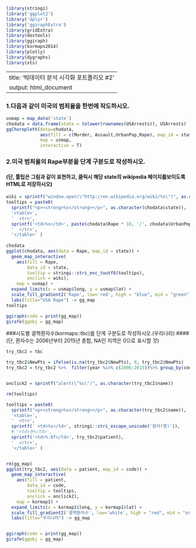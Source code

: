 ```r
library(stringi)
library('ggplot2')
library('dplyr')
library('ggiraphExtra')
library(gridExtra)
library(devtools)
library(ggiraph)
library(kormaps2014)
library(plotly)
library(dygraphs)
library(xts)  
```
---
title: '빅데이터 분석 시각화 포트폴리오 #2'
output: html_document
---
### 1.다음과 같이 미국의 범죄율을 한번에 작도하시오.


```r
usmap = map_data('state') 
chodata = data.frame(state = tolower(rownames(USArrests)), USArrests)
ggChoropleth(data=chodata,
             aes(fill = c(Murder, Assault,UrbanPop,Rape), map_id = state),
             map = usmap,
             interactive = T)
```

### 2.미국 범죄율의 Rape부분을 단계 구분도로 작성하시오.
#### (단, 툴팁은 그림과 같이 표현하고, 클릭시 해당 state의 wikipedia 페이지를보이도록 HTML로 저장하시오)

```r
wiki = sprintf("window.open(\"http://en.wikipedia.org/wiki/%s\")", as.character(chodata$state))
tooltips = paste0(
  sprintf("<p><strong>%s</strong></p>", as.character(chodata$state)),
  '<table>',
  '  <tr>',
  sprintf('<td>%s</td>', paste(chodata$Rape * 10, '/', chodata$UrbanPop * 10 , '만')),
  '  </tr>',
  '</table>' )
  
chodata
ggplot(chodata, aes(data = Rape, map_id = state)) +
  geom_map_interactive( 
    aes(fill = Rape,
        data_id = state,
        tooltip = stringi::stri_enc_toutf8(tooltips),
        onclick = wiki),
    map = usmap) +
  expand_limits(x = usmap$long, y = usmap$lat) +
  scale_fill_gradient2('Rape', low='red', high = "blue", mid = "green") +
  labs(title="USA Rape") -> gg_map
tooltips

ggiraph(code = print(gg_map))
girafe(ggobj = gg_map)

```


###시도별 결핵환자수(kormaps::tbc)를 단계 구분도로 작성하시오.(우리나라)
#### (단, 환자수는 2006년부터 2015년 총합, NA인 지역은 0으로 표시할 것)

```r
try_tbc2 = tbc

try_tbc2$NewPts = ifelse(is.na(try_tbc2$NewPts), 0, try_tbc2$NewPts)
try_tbc2 = try_tbc2 %>%  filter(year %in% c(2006:2015))%>% group_by(code, name) %>% summarise(patient = sum(NewPts))


onclick2 = sprintf("alert(\"%s\")", as.character(try_tbc2$name))

rm(tooltips)

tooltips = paste0(
  sprintf("<p><strong>%s</strong></p>", as.character(try_tbc2$name)),
  '<table>',
  '  <tr>',
  sprintf(' <td>%s</td>', stringi::stri_escape_unicode('환자(명)')),
  # '<td>현</td>',
  sprintf('<td>%.0f</td>', try_tbc2$patient),
  '  </tr>',
  '</table>' )


rm(gg_map)
ggplot(try_tbc2, aes(data = patient, map_id = code)) +
  geom_map_interactive( 
    aes(fill = patient,
        data_id = code,
        tooltip = tooltips,
        onclick = onclick2),
    map = kormap1) +
  expand_limits(x = kormap1$long, y = kormap1$lat) +
  scale_fill_gradient2('결핵환자수', low='white', high = "red", mid = "orange") +
  labs(title="우리나라") -> gg_map


ggiraph(code = print(gg_map))
girafe(ggobj = gg_map)

```


